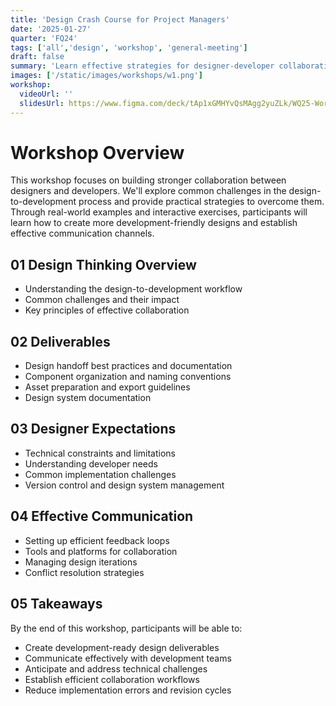 ```yaml
---
title: 'Design Crash Course for Project Managers'
date: '2025-01-27'
quarter: 'FQ24'
tags: ['all','design', 'workshop', 'general-meeting']
draft: false
summary: 'Learn effective strategies for designer-developer collaboration, from handoff best practices to technical constraints consideration.'
images: ['/static/images/workshops/w1.png']
workshop:
  videoUrl: ''
  slidesUrl: https://www.figma.com/deck/tAp1xGMHYvQsMAgg2yuZLk/WQ25-Workshop-%231%3A-Design-for-PMs?node-id=1-556&t=62NY5rKOKPff8Piu-1
---
```


# Workshop Overview
This workshop focuses on building stronger collaboration between designers and developers. We'll explore common challenges in the design-to-development process and provide practical strategies to overcome them. Through real-world examples and interactive exercises, participants will learn how to create more development-friendly designs and establish effective communication channels.

## 01 Design Thinking Overview
- Understanding the design-to-development workflow
- Common challenges and their impact
- Key principles of effective collaboration

## 02 Deliverables
- Design handoff best practices and documentation
- Component organization and naming conventions
- Asset preparation and export guidelines
- Design system documentation

## 03 Designer Expectations
- Technical constraints and limitations
- Understanding developer needs
- Common implementation challenges
- Version control and design system management

## 04 Effective Communication
- Setting up efficient feedback loops
- Tools and platforms for collaboration
- Managing design iterations
- Conflict resolution strategies

## 05 Takeaways
By the end of this workshop, participants will be able to:
- Create development-ready design deliverables
- Communicate effectively with development teams
- Anticipate and address technical challenges
- Establish efficient collaboration workflows
- Reduce implementation errors and revision cycles

